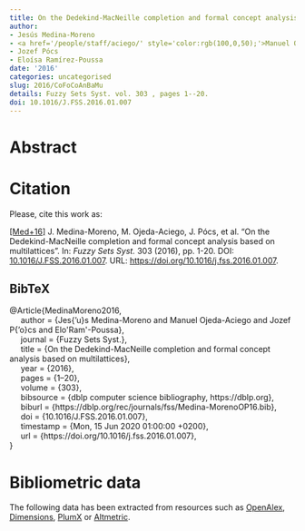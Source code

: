```yaml
---
title: On the Dedekind-MacNeille completion and formal concept analysis based on multilattices
author:
- Jesús Medina-Moreno
- <a href='/people/staff/aciego/' style='color:rgb(100,0,50);'>Manuel Ojeda-Aciego</a>
- Jozef Pócs
- Eloísa Ramírez-Poussa
date: '2016'
categories: uncategorised
slug: 2016/CoFoCoAnBaMu
details: Fuzzy Sets Syst. vol. 303 , pages 1--20.
doi: 10.1016/J.FSS.2016.01.007
---
```




# Abstract










# Citation
Please, cite this work as:


<a name=bib-MedinaMoreno2016></a>[[Med+16]](#cite-MedinaMoreno2016) J. Medina-Moreno, M. Ojeda-Aciego, J. Pócs, et al. “On the Dedekind-MacNeille completion and formal concept analysis based on multilattices”. In: _Fuzzy Sets Syst._ 303 (2016), pp. 1-20. DOI: [10.1016/J.FSS.2016.01.007](https://doi.org/10.1016%2FJ.FSS.2016.01.007). URL: [https://doi.org/10.1016/j.fss.2016.01.007](https://doi.org/10.1016/j.fss.2016.01.007).

::: {.callout-note appearance="minimal" collapse=true}

## BibTeX

@Article{MedinaMoreno2016,<br>&nbsp;&nbsp;&nbsp;&nbsp;  author = {Jes{\a'u}s Medina-Moreno and Manuel Ojeda-Aciego and Jozef P{\a'o}cs and Elo\'\isa Ram\'\irez-Poussa},<br>&nbsp;&nbsp;&nbsp;&nbsp;  journal = {Fuzzy Sets Syst.},<br>&nbsp;&nbsp;&nbsp;&nbsp;  title = {On the Dedekind-MacNeille completion and formal concept analysis based on multilattices},<br>&nbsp;&nbsp;&nbsp;&nbsp;  year = {2016},<br>&nbsp;&nbsp;&nbsp;&nbsp;  pages = {1--20},<br>&nbsp;&nbsp;&nbsp;&nbsp;  volume = {303},<br>&nbsp;&nbsp;&nbsp;&nbsp;  bibsource = {dblp computer science bibliography, https://dblp.org},<br>&nbsp;&nbsp;&nbsp;&nbsp;  biburl = {https://dblp.org/rec/journals/fss/Medina-MorenoOP16.bib},<br>&nbsp;&nbsp;&nbsp;&nbsp;  doi = {10.1016/J.FSS.2016.01.007},<br>&nbsp;&nbsp;&nbsp;&nbsp;  timestamp = {Mon, 15 Jun 2020 01:00:00 +0200},<br>&nbsp;&nbsp;&nbsp;&nbsp;  url = {https://doi.org/10.1016/j.fss.2016.01.007},<br>}

:::



# Bibliometric data


The following data has been extracted from resources such as [OpenAlex](https://openalex.org/), [Dimensions](https://app.dimensions.ai/), [PlumX](https://www.elsevier.com/insights/metrics/plumx) or [Altmetric](https://www.altmetric.com/).

<div style="display: flex; justify-content: center; align-items: center; height: 100%;">
<span class="__dimensions_badge_embed__" data-doi="10.1016/J.FSS.2016.01.007" data-legend="always"></span></div><script async src="https://badge.dimensions.ai/badge.js" charset="utf-8"></script>

<div style="display: flex; justify-content: center; align-items: center; height: 100%;">
<a href="https://plu.mx/plum/a/?doi=10.1016/J.FSS.2016.01.007" class="plumx-details" data-site="plum" data-hide-when-empty="true">On the Dedekind-MacNeille completion and formal concept analysis based on multilattices</a></div>

<div style="display: flex; justify-content: center; align-items: center; height: 100%;">
<script type="text/javascript" src="https://d1bxh8uas1mnw7.cloudfront.net/assets/embed.js"></script><div data-badge-type="medium-donut" class="altmetric-embed" data-badge-details="right" data-doi="10.1016/J.FSS.2016.01.007"></div></div>


## Cites

The following graph plots the number of cites received by this work from its publication, on a yearly basis.

```r
#| echo: false
#| results: asis
#| warning: false
#| message: false
source(here::here('scripts', 'manage_publications.R'))
df <- readRDS('citation_history.rds')
plot_citation_history(df)
```



## Papers citing this work

The following is a non-exhaustive list of papers that cite this work:


<a name=bib-Antoni_2024></a>[[1]](#cite-Antoni_2024) Ľ. Antoni, P. Eliaš, J. Guniš, et al. “Bimorphisms and attribute implications in heterogeneous formal contexts”. In: _International Journal of Approximate Reasoning_ 172 (Sep. 2024), p. 109245. ISSN: 0888-613X. DOI: [10.1016/j.ijar.2024.109245](https://doi.org/10.1016%2Fj.ijar.2024.109245). URL: [http://dx.doi.org/10.1016/j.ijar.2024.109245](http://dx.doi.org/10.1016/j.ijar.2024.109245).

<a name=bib-Antoni_2023></a>[[2]](#cite-Antoni_2023) L. Antoni, P. Eliaš, T. Horváth, et al. “Squared Symmetric Formal Contexts and Their Connections with Correlation Matrices”. In: _Graph-Based Representation and Reasoning_. Springer Nature Switzerland, 2023, p. 19–27. ISBN: 9783031409608. DOI: [10.1007/978-3-031-40960-8_2](https://doi.org/10.1007%2F978-3-031-40960-8_2). URL: [http://dx.doi.org/10.1007/978-3-031-40960-8_2](http://dx.doi.org/10.1007/978-3-031-40960-8_2).

<a name=bib-Antoni_2022></a>[[3]](#cite-Antoni_2022) Ľ. Antoni, P. Eliaš, S. Krajči, et al. “Heterogeneous formal context and its decomposition by heterogeneous fuzzy subsets”. In: _Fuzzy Sets and Systems_ 451 (Dec. 2022), p. 361–384. ISSN: 0165-0114. DOI: [10.1016/j.fss.2022.05.015](https://doi.org/10.1016%2Fj.fss.2022.05.015). URL: [http://dx.doi.org/10.1016/j.fss.2022.05.015](http://dx.doi.org/10.1016/j.fss.2022.05.015).

<a name=bib-Antoni_2018></a>[[4]](#cite-Antoni_2018) L. Antoni, S. Krajči, and O. Krídlo. “On Fuzzy Generalizations of Concept Lattices”. In: _Interactions Between Computational Intelligence and Mathematics_. Springer International Publishing, 2018, p. 79–103. ISBN: 9783319746814. DOI: [10.1007/978-3-319-74681-4_6](https://doi.org/10.1007%2F978-3-319-74681-4_6). URL: [http://dx.doi.org/10.1007/978-3-319-74681-4_6](http://dx.doi.org/10.1007/978-3-319-74681-4_6).

<a name=bib-Antoni_20181></a>[[5]](#cite-Antoni_20181) L. Antoni, S. Krajči, and O. Krídlo. “On stability of fuzzy formal concepts over randomized one-sided formal context”. In: _Fuzzy Sets and Systems_ 333 (Feb. 2018), p. 36–53. ISSN: 0165-0114. DOI: [10.1016/j.fss.2017.04.006](https://doi.org/10.1016%2Fj.fss.2017.04.006). URL: [http://dx.doi.org/10.1016/j.fss.2017.04.006](http://dx.doi.org/10.1016/j.fss.2017.04.006).

<a name=bib-Antoni_2017></a>[[6]](#cite-Antoni_2017) L. Antoni, S. Krajči, and O. Krídlo. “Representation of fuzzy subsets by Galois connections”. In: _Fuzzy Sets and Systems_ 326 (Nov. 2017), p. 52–68. ISSN: 0165-0114. DOI: [10.1016/j.fss.2017.05.020](https://doi.org/10.1016%2Fj.fss.2017.05.020). URL: [http://dx.doi.org/10.1016/j.fss.2017.05.020](http://dx.doi.org/10.1016/j.fss.2017.05.020).

<a name=bib-Chen_2021></a>[[7]](#cite-Chen_2021) J. M. Chen, M. U. Rehman, and X. V. Vo. “Clustering commodity markets in space and time: Clarifying returns, volatility, and trading regimes through unsupervised machine learning”. In: _Resources Policy_ 73 (Oct. 2021), p. 102162. ISSN: 0301-4207. DOI: [10.1016/j.resourpol.2021.102162](https://doi.org/10.1016%2Fj.resourpol.2021.102162). URL: [http://dx.doi.org/10.1016/j.resourpol.2021.102162](http://dx.doi.org/10.1016/j.resourpol.2021.102162).

<a name=bib-Cornejo_2022></a>[[8]](#cite-Cornejo_2022) M. E. Cornejo, J. C. Díaz-Moreno, and J. Medina. “Generalized quantifiers in formal concept analysis”. In: _Journal of Computational and Applied Mathematics_ 404 (Apr. 2022), p. 113772. ISSN: 0377-0427. DOI: [10.1016/j.cam.2021.113772](https://doi.org/10.1016%2Fj.cam.2021.113772). URL: [http://dx.doi.org/10.1016/j.cam.2021.113772](http://dx.doi.org/10.1016/j.cam.2021.113772).

<a name=bib-Cornejo_2021></a>[[9]](#cite-Cornejo_2021) M. E. Cornejo, L. Fariñas del Cerro, and J. Medina. “A logical characterization of multi-adjoint algebras”. In: _Fuzzy Sets and Systems_ 425 (Nov. 2021), p. 140–156. ISSN: 0165-0114. DOI: [10.1016/j.fss.2021.02.003](https://doi.org/10.1016%2Fj.fss.2021.02.003). URL: [http://dx.doi.org/10.1016/j.fss.2021.02.003](http://dx.doi.org/10.1016/j.fss.2021.02.003).

<a name=bib-Cornejo_2020></a>[[10]](#cite-Cornejo_2020) M. E. Cornejo, D. Lobo, and J. Medina. “Solving Generalized Equations with Bounded Variables and Multiple Residuated Operators”. In: _Mathematics_ 8.11 (Nov. 2020), p. 1992. ISSN: 2227-7390. DOI: [10.3390/math8111992](https://doi.org/10.3390%2Fmath8111992). URL: [http://dx.doi.org/10.3390/math8111992](http://dx.doi.org/10.3390/math8111992).

<a name=bib-Cornejo_2023></a>[[11]](#cite-Cornejo_2023) M. E. Cornejo, J. Medina, E. Ramírez-Poussa, et al. “Preferences in discrete multi-adjoint formal concept analysis”. In: _Information Sciences_ 650 (Dec. 2023), p. 119507. ISSN: 0020-0255. DOI: [10.1016/j.ins.2023.119507](https://doi.org/10.1016%2Fj.ins.2023.119507). URL: [http://dx.doi.org/10.1016/j.ins.2023.119507](http://dx.doi.org/10.1016/j.ins.2023.119507).

<a name=bib-Elia__2024></a>[[12]](#cite-Elia__2024) P. Eliaš, L. Antoni, O. Krídlo, et al. “Additional Notes on Heterogeneous Concept-Forming Operators”. In: _Computational Intelligence and Mathematics for Tackling Complex Problems 5_. Springer Nature Switzerland, 2024, p. 1–7. ISBN: 9783031469794. DOI: [10.1007/978-3-031-46979-4_1](https://doi.org/10.1007%2F978-3-031-46979-4_1). URL: [http://dx.doi.org/10.1007/978-3-031-46979-4_1](http://dx.doi.org/10.1007/978-3-031-46979-4_1).

<a name=bib-Koguep_Njionou_2023></a>[[13]](#cite-Koguep_Njionou_2023) B. B. Koguep Njionou, L. Kwuida, and C. Lele. “Formal Concepts and Residuation on Multilattices”. In: _Fundamenta Informaticae_ 188.4 (Jun. 2023), p. 217–237. ISSN: 1875-8681. DOI: [10.3233/fi-222147](https://doi.org/10.3233%2Ffi-222147). URL: [http://dx.doi.org/10.3233/fi-222147](http://dx.doi.org/10.3233/fi-222147).

<a name=bib-Lai_2021></a>[[14]](#cite-Lai_2021) H. Lai and L. Shen. “Multi-adjoint concept lattices via quantaloid-enriched categories”. In: _Fuzzy Sets and Systems_ 405 (Feb. 2021), p. 74–87. ISSN: 0165-0114. DOI: [10.1016/j.fss.2020.03.007](https://doi.org/10.1016%2Fj.fss.2020.03.007). URL: [http://dx.doi.org/10.1016/j.fss.2020.03.007](http://dx.doi.org/10.1016/j.fss.2020.03.007).

<a name=bib-Xu_2019></a>[[15]](#cite-Xu_2019) Y. Xu, L. Liu, and X. Zhang. “Multilattices on typical hesitant fuzzy sets”. In: _Information Sciences_ 491 (Jul. 2019), p. 63–73. ISSN: 0020-0255. DOI: [10.1016/j.ins.2019.03.078](https://doi.org/10.1016%2Fj.ins.2019.03.078). URL: [http://dx.doi.org/10.1016/j.ins.2019.03.078](http://dx.doi.org/10.1016/j.ins.2019.03.078).

